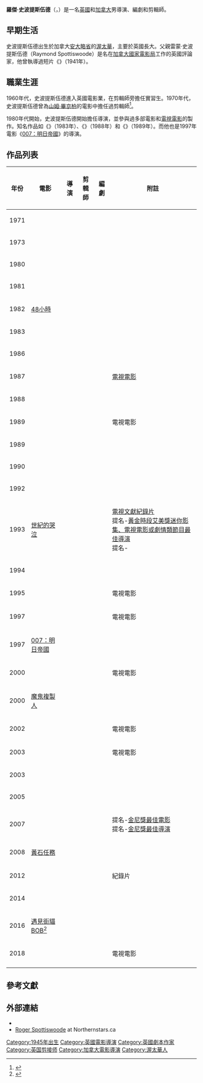 {{noteTA
|T=zh-cn:罗杰·斯波蒂伍德; zh-tw:羅傑·史波提斯伍德; zh-hk:羅渣·史博狄士活;
|G1=Movie
|G2=Show
}}
{{Infobox entertainer
| type = 導演
| name = 羅傑·史波提斯伍德
| foreignname = Roger Spottiswoode
| image = 
| caption = 
| birth_name = 
| birth_date = {{birth date and age|1945|1|15}}
| birth_place = {{flag|Canada|1921}}[[安大略省|安大略省]][[渥太華|渥太華]]
| nationality = {{GBR}}<br>{{CAN}}
| alma_mater = 
| occupation = 導演、剪輯師、編劇
| years_active = 1971年至今
| spouse = {{le|荷莉·皮連斯|Holly Palance}}（1983年至1997年；離婚）
| children = 2
| awards = 
}}
'''羅傑·史波提斯伍德'''（{{lang-en|Roger Spottiswoode}}，{{bd|1945年|1月15日}}）是一名[[英國|英國]]和[[加拿大|加拿大]]男導演、編劇和剪輯師。

== 早期生活 ==
史波提斯伍德出生於加拿大[[安大略省|安大略省]]的[[渥太華|渥太華]]，主要於英國長大。父親雷蒙·史波提斯伍德（Raymond Spottiswoode）是名在[[加拿大國家電影局|加拿大國家電影局]]工作的英國評論家，他曾執導過短片《{{le|Wings of a Continent|Wings of a Continent}}》（1941年）。

== 職業生涯 ==
1960年代，史波提斯伍德進入英國電影業，在剪輯師{{le|約翰·布魯姆 (剪輯師)|John Bloom (film editor)|約翰·布魯姆}}旁擔任實習生。1970年代，史波提斯伍德曾為[[山姆·畢京柏|山姆·畢京柏]]的電影中擔任過剪輯師<ref>{{cite web|url=http://www.terrortrap.com/interviews/rogerspottiswoode/|title=All Aboard...If You Dare!: An Interview with Roger Spottiswoode|accessdate=2016-12-19|archive-date=2013-02-03|archive-url=https://archive.is/20130203134934/http://www.terrortrap.com/interviews/rogerspottiswoode/|dead-url=no}}</ref>。

1980年代開始，史波提斯伍德開始擔任導演，並參與過多部電影和[[電視電影|電視電影]]的製作。知名作品如《{{le|戰火下|Under Fire (film)}}》（1983年）、《{{le|雪山怒吼大追緝|Shoot to Kill (1988 film)}}》（1988年）和《{{le|福將與福星|Turner & Hooch}}》（1989年）。而他也是1997年電影《[[明日帝國|007：明日帝國]]》的導演。

==作品列表==
{| class="wikitable"
|-  style="background:#b0c4de; text-align:center;"
! 年份
! 電影
! 導演
! 剪輯師
! 編劇
! 附註
|-
|1971
|{{le|稻草狗 (1971年電影)|Straw Dogs (1971 film)|稻草狗}}
|
|rowspan=2|<center>{{tick}}</center>
|
|
|-
|1973
|{{le|比利小子 (電影)|Pat Garrett and Billy the Kid|比利小子}}
|
|
|
|-
|1980
|{{le|死亡列車|Terror Train}}
|rowspan=2|<center>{{tick}}</center>
|
|
|
|-
|1981
|{{le|DB庫柏的冒險旅程|The Pursuit of D. B. Cooper}}
|
|
|
|-
|1982
|[[48小時|48小時]]
|
|
|<center>{{tick}}</center>
|
|-
|1983
|{{le|戰火下|Under Fire (film)}}
|rowspan=25|<center>{{tick}}</center>
|
|
|
|-
|1986
|{{le|黃金歲月 (1986年電影)|The Best of Times (film)|黃金歲月}}
|
|
|
|-
|1987
|{{le|無罪的辯護|The Last Innocent Man}}
|
|
|[[電視電影|電視電影]]
|-
|1988
|{{le|雪山怒吼大追緝|Shoot to Kill (1988 film)}}
|
|
|
|-
|1989
|{{le|烈火傷痕|Third Degree Burn}}
|
|
|電視電影
|-
|1989
|{{le|福將與福星|Turner & Hooch}}
|
|
|
|-
|1990
|{{le|飛離航道|Air America (film)}}
|
|
|
|-
|1992
|{{le|母子威龍|Stop! Or My Mom Will Shoot}}
|
|
|
|-
|1993
|[[世紀的哭泣|世紀的哭泣]]
|
|
|[[電視電影|電視]][[文獻紀錄片|文獻紀錄片]]<br>提名-[[黃金時段艾美獎|黃金時段艾美獎迷你影集、電視電影或劇情類節目最佳導演]]<br>提名-{{le|美國導演協會|Directors Guild of America|美國導演協會獎劇情片最佳導演}}
|-
|1994
|{{le|瘋狂遊戲|Mesmer (film)}}
|
|
|
|-
|1995
|{{le|廣島 (電影)|Hiroshima (film)|廣島}}
|
|
|電視電影
|-
|1997
|{{le|奪命脫口秀|Murder Live!}}
|
|
|電視電影
|-
|1997
|[[007：明日帝國|007：明日帝國]]
|
|
|
|-
|2000
|{{le|諾列加：上帝的寵兒|Noriega: God's Favorite}}
|
|
|電視電影
|-
|2000
|[[魔鬼複製人|魔鬼複製人]]
|
|
|
|-
|2002
|{{le|同志死亡事件|The Matthew Shepard Story}}
|
|
|電視電影
|-
|2003
|{{le|冰凍地帶|Ice Bound: A Woman's Survival at the South Pole}}
|
|
|電視電影
|-
|2003
|{{le|選舉風暴|Spinning Boris}}
|
|
|
|-
|2005
|{{le|雷普利再現|Ripley Under Ground (film)}}
|
|
|
|-
|2007
|{{le|與惡魔攜手|Shake Hands with the Devil (2007 film)}}
|
|
|提名-[[金尼獎|金尼獎最佳電影]]<br>提名-[[金尼獎|金尼獎最佳導演]]
|-
|2008
|[[黃石任務|黃石任務]]
|
|
|
|-
|2012
|{{le|超越是非：正義與寬恕的故事|Beyond Right and Wrong|超越是非}}
|
|
|紀錄片
|-
|2014
|{{le|極地奇蹟|Midnight Sun (2014 film)}}
|
|
|
|-
|2016
|[[遇見街貓BOB|遇見街貓BOB]]<ref>{{cite news|last1=McNary|first1=Dave|title=Luke Treadaway to Star in 'A Street Cat Named Bob' Movie|url=http://variety.com/2015/film/news/luke-treadaway-a-street-cat-named-bob-movie-1201576921/|accessdate=2015-12-29|work=Variety|date=2015-08-24|archive-date=2020-10-27|archive-url=https://web.archive.org/web/20201027173615/https://variety.com/2015/film/news/luke-treadaway-a-street-cat-named-bob-movie-1201576921/|dead-url=no}}</ref>
| 
|
|
|-
|2018
|{{le|海邊別墅 (電影)|The Beach House (film)|海邊別墅}}
|
|
|電視電影
|-
|}

== 參考文獻 ==
{{reflist}}

== 外部連結 ==
*{{IMDb name|id=0006854}}
*[https://web.archive.org/web/20070805203954/http://www.northernstars.ca/directorsmz/spottiswoode_roger.html Roger Spottiswoode] at Northernstars.ca

{{Roger Spottiswoode}}
{{James Bonds Films}}
{{Authority control}}

{{DEFAULTSORT:Spottiswoode, Roger}}
[[Category:1945年出生|Category:1945年出生]]
[[Category:英國電影導演|Category:英國電影導演]]
[[Category:英國劇本作家|Category:英國劇本作家]]
[[Category:英国剪接师|Category:英国剪接师]]
[[Category:加拿大電影導演|Category:加拿大電影導演]]
[[Category:渥太華人|Category:渥太華人]]